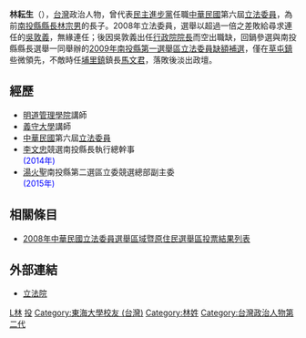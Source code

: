 '''林耘生'''（{{bd|1972年}}），[[台灣|台灣]]政治人物，曾代表[[民主進步黨|民主進步黨]]任職[[中華民國|中華民國]]第六屆[[立法委員|立法委員]]，為前[[南投縣縣長|南投縣縣長]][[林宗男_(政治人物)|林宗男]]的長子。2008年立法委員，選舉以超過一倍之差敗給尋求連任的[[吳敦義|吳敦義]]，無緣連任；後因吳敦義出任[[行政院院長|行政院院長]]而空出職缺，回鍋參選與南投縣縣長選舉一同舉辦的[[2009年南投縣第一選舉區立法委員缺額補選|2009年南投縣第一選舉區立法委員缺額補選]]，僅在[[草屯鎮|草屯鎮]]些微領先，不敵時任[[埔里鎮|埔里鎮]]鎮長[[馬文君|馬文君]]，落敗後淡出政壇。

==經歷==
*[[明道管理學院|明道管理學院]]講師
*[[義守大學|義守大學]]講師
*[[中華民國|中華民國]]第六屆[[立法委員|立法委員]]
*[[李文忠|李文忠]]競選南投縣長執行總幹事<br><span style="color: blue;">(2014年)</span>
*[[湯火聖|湯火聖]]南投縣第二選區立委競選總部副主委<br><span style="color: blue;">(2015年)</span>

==相關條目==
*[[2008年中華民國立法委員選舉區域暨原住民選舉區投票結果列表|2008年中華民國立法委員選舉區域暨原住民選舉區投票結果列表]]

==外部連結==
*[http://www.ly.gov.tw/03_leg/0301_main/legIntro.action?lgno=00070&stage=6 立法院] {{Wayback|url=http://www.ly.gov.tw/03_leg/0301_main/legIntro.action?lgno=00070&stage=6 |date=20160304091832 }}

{{中華民國第六屆立法委員}}
[[Category:第六屆立法院立法委員|L林]]
[[Category:民主進步黨籍立法委員|投]]
[[Category:東海大學校友_(台灣)|Category:東海大學校友 (台灣)]]
[[Category:林姓|Category:林姓]]
[[Category:台灣政治人物第二代|Category:台灣政治人物第二代]]
{{TW-poli-bio-stub}}